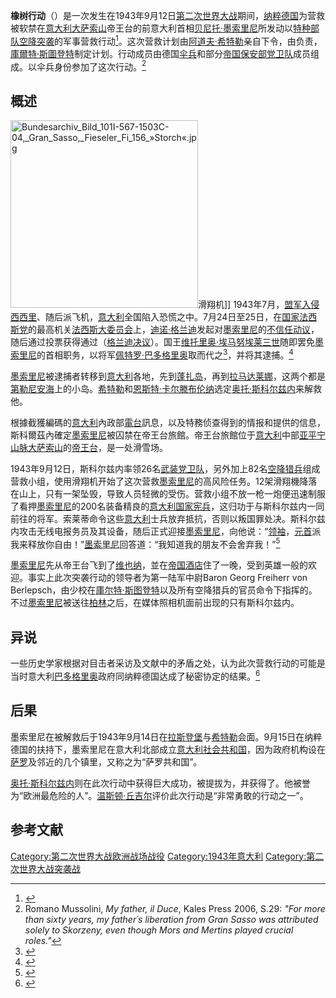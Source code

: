 {{Infobox military operation
| name        = 橡树行动
| partof      = [[第二次世界大战|第二次世界大战]]
| image       = [[File:Bundesarchiv_Bild_101I-567-1503A-07,_Gran_Sasso,_Mussolini_mit_deutschen_Fallschirmjägern.jpg|250px]]
| caption     = 1943年，墨索里尼被德军自帝王台营救
| scope       = 
| type        = [[特種作戰|特種作戰]]
| location    ={{flag|Kingdom of Italy}}[[大萨索山|大萨索山]][[帝王台|帝王台]]
| coordinates = {{coord|42|25|34|N|13|31|42|E|type:event_region:IT_scale:50000|display=inline,title}}
| map_type    = 
| latitude    = 
| longitude   = 
| map_size    = 
| map_caption = 
| map_label   = 
| planned     = [[库尔特·斯图登特|库尔特·斯图登特]]
| planned_by  = {{link-en|哈拉尔德·莫斯|Harald Mors}}
| objective   = 营救贝尼托·墨索里尼
| target      = [[帝王台|帝王台]]
| date        = {{Start date|df=yes|1943|09|12}}
| time        = 
| time-begin  = 
| time-end    = 
| timezone    = 
| executed_by = 第2空降獵兵師第2教導營<br>第7空降獵兵團第1連<br>[[親衛隊弗雷登塔特種作戰部隊|親衛隊弗雷登塔特種作戰部隊]]<br>[[義大利國家警察|義大利國家警察]]
| outcome     = 德军成功救出墨索里尼
| casualties  = 意大利军：2人被杀<ref>Forestry Guard Pasqualino Vitocco and Carabineer Giovanni Natali were shot dead while trying to alert the Campo Imperatore garrison.</ref><br/>德军：10人受伤
| fatalities  = 
| injuries    = 
}}
'''橡树行动'''（{{lang-de|Unternehmen Eiche}}）是一次发生在1943年9月12日[[第二次世界大战|第二次世界大战]]期间，[[纳粹德国|纳粹德国]]为营救被软禁在[[意大利|意大利]][[大萨索山|大萨索山]]帝王台的前意大利首相[[贝尼托·墨索里尼|贝尼托·墨索里尼]]所发动以[[特种部队|特种部队]][[空降突袭|空降突袭]]的军事营救行动<ref name="Yuan">{{cite book|author1=袁腾飞|authorlink1=袁腾飞|editor=胡如虹|title=战争就是这么回事儿：袁腾飞讲二战.下|chapter=第三章：高手过招玩心计（盟军光复北非，进展意大利）03.营救墨索里尼|date=2013年4月|publisher=湖南人民出版社|location=长沙市|isbn=978-7-5438-9219-4|edition=第1版|accessdate=2016-01-08|language=zh-hans}}</ref>{{Rp|126}}。这次营救计划由[[阿道夫·希特勒|阿道夫·希特勒]]亲自下令，由{{link-en|哈拉尔德·莫斯|Harald Mors}}负责，[[庫爾特·斯圖登特|庫爾特·斯圖登特]]制定计划。行动成员由德国[[伞兵|伞兵]]和部分[[帝国保安部|帝国保安部]][[党卫队|党卫队]]成员组成。{{link-en|格哈德·默廷斯|Gerhard Mertins}}以伞兵身份参加了这次行动。<ref>Romano Mussolini, ''My father, il Duce'', Kales Press 2006, S.29: ''"For more than sixty years, my father´s liberation from Gran Sasso was attributed solely to Skorzeny, even though Mors and Mertins played crucial roles."''</ref>

==概述==
[[File:Bundesarchiv_Bild_101I-567-1503C-04,_Gran_Sasso,_Fieseler_Fi_156_»Storch«.jpg|300px]]滑翔机]]
1943年7月，[[盟军入侵西西里|盟军入侵西西里]]、随后派飞机{{link-en|轰炸罗马|Bombing of Rome in World War II}}，[[義大利王國_(1861年–1946年)|意大利]]全国陷入恐慌之中。7月24日至25日，在[[国家法西斯党|国家法西斯党]]的最高机关[[法西斯大委员会|法西斯大委员会]]上，[[迪诺·格兰迪|迪诺·格兰迪]]发起对[[貝尼托·墨索里尼|墨索里尼]]的[[不信任动议|不信任动议]]，随后通过投票获得通过（[[格兰迪决议|格兰迪决议]]）。国王[[维托里奥·埃马努埃莱三世|维托里奥·埃马努埃莱三世]]随即罢免[[貝尼托·墨索里尼|墨索里尼]]的首相职务，以将军[[佩特罗·巴多格里奥|佩特罗·巴多格里奥]]取而代之<ref name="fital">{{cite book| last= Whittam| first= John| title= Fascist Italy| publisher= [[Manchester_University_Press|Manchester University Press]]| url= https://books.google.com/books?id=hHgMm6APG_0C&dq=%22Vatican+Radio%22+%22Radio+London%22+fascist&source=gbs_summary_s&cad=0| isbn= 0-7190-4004-3| year= 2005| access-date= 2016-12-10| archive-date= 2019-12-15| archive-url= https://web.archive.org/web/20191215050425/https://books.google.com/books?id=hHgMm6APG_0C&dq=%22Vatican+Radio%22+%22Radio+London%22+fascist&source=gbs_summary_s&cad=0| dead-url= no}}</ref>，并将其逮捕。<ref name="prisonrescue">{{cite book |last=Annussek |first=Greg |title=Hitler's Raid to Save Mussolini |publisher=Da Capo Press |url=http://www.amazon.com/Hitlers-Raid-Save-Mussolini-Operation/dp/0306813963 |isbn=978-0-306-81396-2 |year=2005 |access-date=2016-12-10 |archive-date=2021-03-22 |archive-url=https://web.archive.org/web/20210322223140/https://www.amazon.com/Hitlers-Raid-Save-Mussolini-Operation/dp/0306813963 |dead-url=no }}</ref>

[[貝尼托·墨索里尼|墨索里尼]]被逮捕者转移到[[義大利王國_(1861年–1946年)|意大利]]各地，先到[[蓬扎岛|蓬扎岛]]，再到[[拉马达莱娜|拉马达莱娜]]，这两个都是[[第勒尼安海|第勒尼安海]]上的小岛。[[阿道夫·希特勒|希特勒]]和[[恩斯特·卡尔滕布伦纳|恩斯特·卡尔滕布伦纳]]选定{{link-en|武装党卫队一级突击队中队长|Hauptsturmführer}}[[奥托·斯科尔兹内|奥托·斯科尔兹内]]来解救他。

根據截獲編碼的[[義大利王國_(1861年–1946年)|意大利]]內政部[[電台|電台]]訊息，以及特務侦查得到的情报和{{link-en|武装党卫队一级突击队大队长|Obersturmbannführer|一级突击队大队长}}{{link-en|赫伯特·卡普勒|Herbert Kappler}}提供的信息，斯科爾茲內確定[[貝尼托·墨索里尼|墨索里尼]]被囚禁在帝王台旅館。帝王台旅館位于[[義大利王國_(1861年–1946年)|意大利]]中部[[亚平宁山脉|亚平宁山脉]][[大萨索山|大萨索山]]的[[帝王台|帝王台]]，是一处滑雪场。

1943年9月12日，斯科尔兹内率领26名[[武装党卫队|武装党卫队]]，另外加上82名[[空降猎兵|空降猎兵]]组成营救小组，使用滑翔机开始了这次营救[[貝尼托·墨索里尼|墨索里尼]]的高风险任务。12架{{link-en|DFS 230|DFS 230}}滑翔機降落在山上，只有一架坠毁，导致人员轻微的受伤。营救小组不放一枪一炮便迅速制服了看押[[貝尼托·墨索里尼|墨索里尼]]的200名装备精良的[[卡宾枪骑兵|意大利国家宪兵]]，这归功于与斯科尔兹内一同前往的{{link-en|意大利国家警察|Polizia di Stato}}将军{{link-it|费尔南多·索莱蒂|Fernando Soleti}}。索莱蒂命令这些[[義大利王國_(1861年–1946年)|意大利]]士兵放弃抵抗，否则以叛国罪处决。斯科尔兹内攻击无线电报务员及其设备，随后正式迎接[[貝尼托·墨索里尼|墨索里尼]]，向他说：“[[Duce|领袖]]，[[元首_(纳粹德国)|元首]]派我来释放你自由！”[[貝尼托·墨索里尼|墨索里尼]]回答道：“我知道我的朋友不会舍弃我！”<ref name="Williamson2007">{{cite book
|author=D. G. Williamson
|title=The Age of the Dictators: A Study of the European Dictatorships, 1918-53
|url=https://books.google.com/books?id=xNViCuIQYsMC&pg=PA440
|year=2007
|publisher=Pearson Longman
|isbn=978-0-582-50580-3
|pages=440–
|access-date=2016-12-10
|archive-date=2021-03-22
|archive-url=https://web.archive.org/web/20210322223204/https://books.google.com/books?id=xNViCuIQYsMC&pg=PA440
|dead-url=no
}}</ref>

[[貝尼托·墨索里尼|墨索里尼]]先从帝王台飞到了[[维也纳|维也纳]]，並在[[帝国酒店|帝国酒店]]住了一晚，受到英雄一般的欢迎。事实上此次突袭行动的领导者为第一陆军中尉Baron Georg Freiherr von Berlepsch，由{{link-en|哈拉尔德·莫斯|Harald Mors}}少校在[[庫尔特·斯图登特|庫尔特·斯图登特]]以及所有空降猎兵的官员命令下指挥的。不过[[貝尼托·墨索里尼|墨索里尼]]被送往[[柏林|柏林]]之后，在媒体照相机面前出现的只有斯科尔兹内。

==异说==
一些历史学家根据对目击者采访及文献中的矛盾之处，认为此次营救行动的可能是当时意大利[[佩特罗·巴多格里奥|巴多格里奥]]政府同纳粹德国达成了秘密协定的结果。<ref>{{Cite book|title=The Last Secret of Mussolini|last=Di Michele|first=Vincenzo|publisher=Il Cerchio|year=2015|isbn=978-8884744265|location=Rimini|pages=|quote=|via=}}</ref>

== 后果 ==
墨索里尼在被解救后于1943年9月14日在[[拉斯登堡|拉斯登堡]]与[[希特勒|希特勒]]会面。9月15日在纳粹德国的扶持下，墨索里尼在意大利北部成立[[意大利社会共和国|意大利社会共和国]]，因为政府机构设在[[萨罗|萨罗]]及邻近的几个镇里，又称之为“萨罗共和国”。

[[奥托·斯科尔兹内|奥托·斯科尔兹内]]则在此次行动中获得巨大成功，被提拔为{{link-en|武装党卫队二级突击队大队长|Sturmbannführer|二级突击队大队长}}，并获得了{{link-en|铁十字骑士勋章|Knight's Cross of the Iron Cross}}。他被誉为“欧洲最危险的人”。[[温斯顿·丘吉尔|温斯顿·丘吉尔]]评价此次行动是“非常勇敢的行动之一”。

== 参考文献 ==
<references/>

{{DEFAULTSORT:Unternehmen Eiche}}

[[Category:第二次世界大战欧洲战场战役|Category:第二次世界大战欧洲战场战役]]
[[Category:1943年意大利|Category:1943年意大利]]
[[Category:第二次世界大战突袭战|Category:第二次世界大战突袭战]]